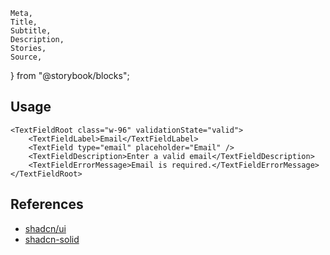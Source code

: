 	Meta,
	Title,
	Subtitle,
	Description,
	Stories,
	Source,
} from "@storybook/blocks";

<Meta of={TextFieldStories} />

<Title of={TextFieldStories}>TextField</Title>
<Description of={TextFieldStories} />

<Stories />

## Usage

```tsx
<TextFieldRoot class="w-96" validationState="valid">
	<TextFieldLabel>Email</TextFieldLabel>
	<TextField type="email" placeholder="Email" />
	<TextFieldDescription>Enter a valid email</TextFieldDescription>
	<TextFieldErrorMessage>Email is required.</TextFieldErrorMessage>
</TextFieldRoot>
```

## References

- [shadcn/ui](https://ui.shadcn.com/docs/components/textarea)
- [shadcn-solid](https://shadcn-solid.com/docs/components/textarea)
